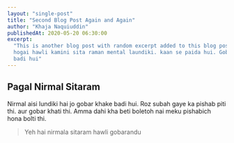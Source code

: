 ```yaml
---
layout: "single-post"
title: "Second Blog Post Again and Again"
author: "Khaja Naquiuddin"
publishedAt: 2020-05-20 06:30:00
excerpt:
  "This is another blog post with random excerpt added to this blog post. Pagal
  hogai hawli kamini sita raman mental laundiki. kaan se paida hui. Gobar khake
  badi hui"
---
```


## Pagal Nirmal Sitaram

Nirmal aisi lundiki hai jo gobar khake badi hui. Roz subah gaye ka pishab piti
thi. aur gobar khati thi. Amma dahi kha beti boletoh nai meku pishabich hona
bolti thi.

> Yeh hai nirmala sitaram hawli gobarandu